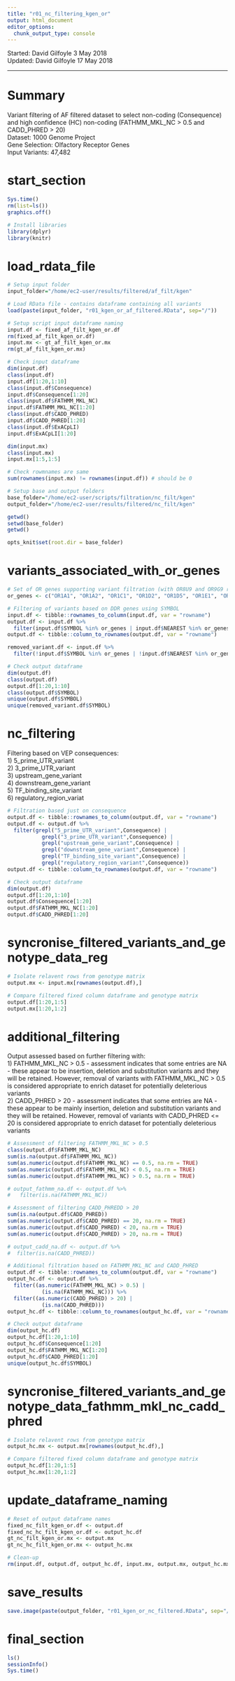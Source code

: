 ```yaml
---
title: "r01_nc_filtering_kgen_or"
output: html_document
editor_options: 
  chunk_output_type: console
---
```


Started: David Gilfoyle 3 May 2018  
Updated: David Gilfoyle 17 May 2018

---

# Summary

Variant filtering of AF filtered dataset to select non-coding (Consequence) and high confidence (HC) non-coding (FATHMM_MKL_NC > 0.5 and CADD_PHRED > 20)   
Dataset: 1000 Genome Project  
Gene Selection: Olfactory Receptor Genes  
Input Variants: 47,482

# start_section

```r

Sys.time()
rm(list=ls())
graphics.off()

# Install libraries
library(dplyr)
library(knitr)

```

# load_rdata_file

```r

# Setup input folder
input_folder="/home/ec2-user/results/filtered/af_filt/kgen"

# Load RData file - contains dataframe containing all variants
load(paste(input_folder, "r01_kgen_or_af_filtered.RData", sep="/"))

# Setup script input dataframe naming
input.df <- fixed_af_filt_kgen_or.df
rm(fixed_af_filt_kgen_or.df)
input.mx <- gt_af_filt_kgen_or.mx
rm(gt_af_filt_kgen_or.mx)

# Check input dataframe
dim(input.df)
class(input.df)
input.df[1:20,1:10]
class(input.df$Consequence)
input.df$Consequence[1:20]
class(input.df$FATHMM_MKL_NC)
input.df$FATHMM_MKL_NC[1:20]
class(input.df$CADD_PHRED)
input.df$CADD_PHRED[1:20]
class(input.df$ExACpLI)
input.df$ExACpLI[1:20]

dim(input.mx)
class(input.mx)
input.mx[1:5,1:5]

# Check rowmnames are same 
sum(rownames(input.mx) != rownames(input.df)) # should be 0

# Setup base and output folders
base_folder="/home/ec2-user/scripts/filtration/nc_filt/kgen"
output_folder="/home/ec2-user/results/filtered/nc_filt/kgen"

getwd()
setwd(base_folder)
getwd()

opts_knit$set(root.dir = base_folder)

```

# variants_associated_with_or_genes

```r

# Set of OR genes supporting variant filtration (with OR8U9 and OR9G9 removed)
or_genes <- c("OR1A1", "OR1A2", "OR1C1", "OR1D2", "OR1D5", "OR1E1", "OR1E2", "OR1F1", "OR1F12", "OR1G1", "OR1I1", "OR1J1", "OR1J2", "OR1J4", "OR1K1", "OR1L1", "OR1L3", "OR1L4", "OR1L6", "OR1L8", "OR1M1", "OR1N1", "OR1N2", "OR1Q1", "OR1S2", "OR2A1", "OR2A12", "OR2A14", "OR2A2", "OR2A25", "OR2A4", "OR2A42", "OR2A5", "OR2A7", "OR2AE1", "OR2AG2", "OR2AJ1", "OR2AK2", "OR2AP1", "OR2AT4", "OR2B11", "OR2B2", "OR2B3", "OR2B6", "OR2C1", "OR2C3", "OR2D2", "OR2D3", "OR2F2", "OR2G2", "OR2G3", "OR2G6", "OR2H1", "OR2H2", "OR2J2", "OR2J3", "OR2K2", "OR2L13", "OR2L2", "OR2L3", "OR2L5", "OR2M2", "OR2M3", "OR2M4", "OR2M5", "OR2M7", "OR2T1", "OR2T10", "OR2T12", "OR2T2", "OR2T27", "OR2T29", "OR2T3", "OR2T33", "OR2T34", "OR2T35", "OR2T4", "OR2T5", "OR2T6", "OR2T7", "OR2T8", "OR2V1", "OR2V2", "OR2W1", "OR2W3", "OR2Y1", "OR2Z1", "OR3A1", "OR3A2", "OR3A3", "OR4A15", "OR4A16", "OR4A47", "OR4A5", "OR4B1", "OR4C11", "OR4C12", "OR4C13", "OR4C15", "OR4C3", "OR4C46", "OR4C6", "OR4D1", "OR4D10", "OR4D11", "OR4D2", "OR4D5", "OR4D6", "OR4D9", "OR4E2", "OR4F15", "OR4F16", "OR4F17", "OR4F21", "OR4F29", "OR4F3", "OR4F4", "OR4F5", "OR4F6", "OR4K1", "OR4K13", "OR4K14", "OR4K15", "OR4K17", "OR4K2", "OR4K5", "OR4L1", "OR4M1", "OR4M2", "OR4N2", "OR4N4", "OR4N5", "OR4P4", "OR4Q3", "OR4S1", "OR4S2", "OR5A1", "OR5A2", "OR5AC2", "OR5AK2", "OR5AN1", "OR5AP2", "OR5AS1", "OR5AU1", "OR5B12", "OR5B17", "OR5B2", "OR5B21", "OR5B3", "OR5C1", "OR5D14", "OR5D16", "OR5D18", "OR5F1", "OR5H1", "OR5H14", "OR5H15", "OR5H2", "OR5I1", "OR5J2", "OR5K1", "OR5K2", "OR5K3", "OR5K4", "OR5L2", "OR5M1", "OR5M10", "OR5M11", "OR5M3", "OR5M8", "OR5M9", "OR5P2", "OR5P3", "OR5T1", "OR5T2", "OR5T3", "OR5V1", "OR5W2", "OR6A2", "OR6B1", "OR6B2", "OR6B3", "OR6C1", "OR6C2", "OR6C3", "OR6C4", "OR6C6", "OR6C65", "OR6C68", "OR6C70", "OR6C74", "OR6C75", "OR6C76", "OR6F1", "OR6K2", "OR6K3", "OR6K6", "OR6M1", "OR6N1", "OR6N2", "OR6P1", "OR6S1", "OR6T1", "OR6V1", "OR6X1", "OR6Y1", "OR7A10", "OR7A17", "OR7A5", "OR7C1", "OR7C2", "OR7D2", "OR7D4", "OR7E24", "OR7G1", "OR7G2", "OR7G3", "OR8A1", "OR8B12", "OR8B2", "OR8B3", "OR8B8", "OR8D1", "OR8D4", "OR8G5", "OR8H1", "OR8H2", "OR8H3", "OR8I2", "OR8J1", "OR8J3", "OR8K1", "OR8K5", "OR8S1", "OR8U1", "OR8U8", "OR9A2", "OR9A4", "OR9G1", "OR9G4", "OR9I1", "OR9K2", "OR9Q1", "OR9Q2", "OR10A2", "OR10A3", "OR10A4", "OR10A5", "OR10A7", "OR10AD1", "OR10AG1", "OR10G2", "OR10G3", "OR10G4", "OR10G6", "OR10G7", "OR10G8", "OR10G9", "OR10H1", "OR10H2", "OR10H3", "OR10H4", "OR10H5", "OR10J1", "OR10J3", "OR10J5", "OR10K1", "OR10K2", "OR10P1", "OR10Q1", "OR10R2", "OR10S1", "OR10T2", "OR10V1", "OR10W1", "OR10Z1", "OR11A1", "OR11G2", "OR11H1", "OR11H12", "OR11H2", "OR11H4", "OR11H6", "OR11L1", "OR12D3", "OR13A1", "OR13C2", "OR13C3", "OR13C4", "OR13C5", "OR13C8", "OR13C9", "OR13D1", "OR13F1", "OR13G1", "OR13H1", "OR13J1", "OR14A16", "OR14A2", "OR14C36", "OR14I1", "OR14J1", "OR14K1", "OR51A2", "OR51A4", "OR51A7", "OR51B4", "OR51B5", "OR51B6", "OR51D1", "OR51E1", "OR51E2", "OR51F2", "OR51G2", "OR51H1", "OR51I1", "OR51I2", "OR51L1", "OR51M1", "OR51S1", "OR51T1", "OR51V1", "OR52A1", "OR52A5", "OR52B2", "OR52B6", "OR52D1", "OR52E2", "OR52E4", "OR52E5", "OR52E6", "OR52E8", "OR52H1", "OR52I1", "OR52I2", "OR52J3", "OR52K1", "OR52K2", "OR52L1", "OR52M1", "OR52N1", "OR52N2", "OR52N5", "OR52W1", "OR56A1", "OR56A3", "OR56A4", "OR56A5", "OR56B1", "OR56B4")

# Filtering of variants based on DDR genes using SYMBOL 
input.df <- tibble::rownames_to_column(input.df, var = "rowname")
output.df <- input.df %>%
  filter(input.df$SYMBOL %in% or_genes | input.df$NEAREST %in% or_genes)
output.df <- tibble::column_to_rownames(output.df, var = "rowname")

removed_variant.df <- input.df %>%
  filter(!input.df$SYMBOL %in% or_genes | !input.df$NEAREST %in% or_genes)

# Check output dataframe
dim(output.df)
class(output.df)
output.df[1:20,1:10]
class(output.df$SYMBOL)
unique(output.df$SYMBOL)
unique(removed_variant.df$SYMBOL)

```

# nc_filtering

Filtering based on VEP consequences:  
1) 5_prime_UTR_variant  
2) 3_prime_UTR_variant  
3) upstream_gene_variant  
4) downstream_gene_variant  
5) TF_binding_site_variant  
6) regulatory_region_variat  

```r

# Filtration based just on consequence
output.df <- tibble::rownames_to_column(output.df, var = "rowname")
output.df <- output.df %>% 
  filter(grepl("5_prime_UTR_variant",Consequence) |
           grepl("3_prime_UTR_variant",Consequence) |
           grepl("upstream_gene_variant",Consequence) |
           grepl("downstream_gene_variant",Consequence) |
           grepl("TF_binding_site_variant",Consequence) |
           grepl("regulatory_region_variant",Consequence))
output.df <- tibble::column_to_rownames(output.df, var = "rowname")

# Check output dataframe
dim(output.df)
output.df[1:20,1:10]
output.df$Consequence[1:20]
output.df$FATHMM_MKL_NC[1:20]
output.df$CADD_PHRED[1:20]

```

# syncronise_filtered_variants_and_genotype_data_reg 

```r

# Isolate relavent rows from genotype matrix
output.mx <- input.mx[rownames(output.df),]

# Compare filtered fixed column dataframe and genotype matrix
output.df[1:20,1:5]
output.mx[1:20,1:2]

```

# additional_filtering

Output assessed based on further filtering with:  
1) FATHMM_MKL_NC > 0.5 - assessment indicates that some entries are NA - these appear to be insertion, deletion and substitution variants and they will be retained. However, removal of variants with FATHMM_MKL_NC > 0.5 is considered appropriate to enrich dataset for potentially deleterious variants  
2) CADD_PHRED > 20 - assessment indicates that some entries are NA - these appear to be mainly insertion, deletion and substitution variants and they will be retained. However, removal of variants with CADD_PHRED <= 20 is considered appropriate to enrich dataset for potentially deleterious variants


```r

# Assessment of filtering FATHMM_MKL_NC > 0.5
class(output.df$FATHMM_MKL_NC)
sum(is.na(output.df$FATHMM_MKL_NC))
sum(as.numeric(output.df$FATHMM_MKL_NC) == 0.5, na.rm = TRUE)
sum(as.numeric(output.df$FATHMM_MKL_NC) < 0.5, na.rm = TRUE)
sum(as.numeric(output.df$FATHMM_MKL_NC) > 0.5, na.rm = TRUE)

# output_fathmm_na.df <- output.df %>% 
#   filter(is.na(FATHMM_MKL_NC))

# Assessment of filtering CADD_PHREDD > 20
sum(is.na(output.df$CADD_PHRED))
sum(as.numeric(output.df$CADD_PHRED) == 20, na.rm = TRUE)
sum(as.numeric(output.df$CADD_PHRED) < 20, na.rm = TRUE)
sum(as.numeric(output.df$CADD_PHRED) > 20, na.rm = TRUE)

# output_cadd_na.df <- output.df %>% 
#  filter(is.na(CADD_PHRED))

# Additional filtration based on FATHMM_MKL_NC and CADD_PHRED
output.df <- tibble::rownames_to_column(output.df, var = "rowname")
output_hc.df <- output.df %>% 
  filter((as.numeric(FATHMM_MKL_NC) > 0.5) |
           (is.na(FATHMM_MKL_NC))) %>%
  filter((as.numeric(CADD_PHRED) > 20) |
           (is.na(CADD_PHRED)))
output_hc.df <- tibble::column_to_rownames(output_hc.df, var = "rowname")

# Check output dataframe
dim(output_hc.df)
output_hc.df[1:20,1:10]
output_hc.df$Consequence[1:20]
output_hc.df$FATHMM_MKL_NC[1:20]
output_hc.df$CADD_PHRED[1:20]
unique(output_hc.df$SYMBOL)

```

# syncronise_filtered_variants_and_genotype_data_fathmm_mkl_nc_cadd_phred 

```r

# Isolate relavent rows from genotype matrix
output_hc.mx <- output.mx[rownames(output_hc.df),]

# Compare filtered fixed column dataframe and genotype matrix
output_hc.df[1:20,1:5]
output_hc.mx[1:20,1:2]

```

# update_dataframe_naming

```r

# Reset of output dataframe names
fixed_nc_filt_kgen_or.df <- output.df
fixed_nc_hc_filt_kgen_or.df <- output_hc.df
gt_nc_filt_kgen_or.mx <- output.mx
gt_nc_hc_filt_kgen_or.mx <- output_hc.mx

# Clean-up
rm(input.df, output.df, output_hc.df, input.mx, output.mx, output_hc.mx, or_genes, removed_variant.df)

```

# save_results

```r

save.image(paste(output_folder, "r01_kgen_or_nc_filtered.RData", sep="/"))

```

# final_section

```r

ls()
sessionInfo()
Sys.time()

```

